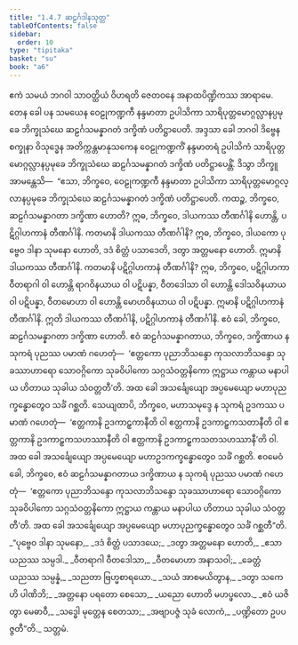 ```yaml
---
title: "1.4.7 ဆဠင်္ဂဒါနသုတ္တ"
tableOfContents: false
sidebar:
  order: 10
type: "tipitaka"
basket: "su"
book: "a6"
---
```



<DynamicBreadcrumb />

<Division number="37" book="a6">

<Paragraph number="242" book="a6">
ဧကံ သမယံ ဘဂဝါ သာဝတ္ထိယံ ဝိဟရတိ ဇေတဝနေ အနာထပိဏ္ဍိကဿ အာရာမေ. တေန ခေါ ပန သမယေန ဝေဠုကဏ္ဍကီ နန္ဒမာတာ ဥပါသိကာ သာရိပုတ္တမောဂ္ဂလ္လာနပ္ပမုခေ ဘိက္ခုသံဃေ ဆဠင်္ဂသမန္နာဂတံ ဒက္ခိဏံ ပတိဋ္ဌာပေတိ. အဒ္ဒသာ ခေါ ဘဂဝါ ဒိဗ္ဗေန စက္ခုနာ ဝိသုဒ္ဓေန အတိက္ကန္တမာနုသကေန ဝေဠုကဏ္ဍကိံ နန္ဒမာတရံ ဥပါသိကံ သာရိပုတ္တမောဂ္ဂလ္လာနပ္ပမုခေ ဘိက္ခုသံဃေ ဆဠင်္ဂသမန္နာဂတံ ဒက္ခိဏံ ပတိဋ္ဌာပေန္တိံ. ဒိသွာ ဘိက္ခူ အာမန္တေသိ—  “ဧသာ, ဘိက္ခဝေ, ဝေဠုကဏ္ဍကီ နန္ဒမာတာ ဥပါသိကာ သာရိပုတ္တမောဂ္ဂလ္လာနပ္ပမုခေ ဘိက္ခုသံဃေ ဆဠင်္ဂသမန္နာဂတံ ဒက္ခိဏံ ပတိဋ္ဌာပေတိ.
</Paragraph>

<Paragraph number="243" book="a6">
ကထဉ္စ, ဘိက္ခဝေ, ဆဠင်္ဂသမန္နာဂတာ ဒက္ခိဏာ ဟောတိ? ဣဓ, ဘိက္ခဝေ, ဒါယကဿ တီဏင်္ဂါနိ ဟောန္တိ, ပဋိဂ္ဂါဟကာနံ တီဏင်္ဂါနိ. ကတမာနိ ဒါယကဿ တီဏင်္ဂါနိ? ဣဓ, ဘိက္ခဝေ, ဒါယကော ပုဗ္ဗေဝ ဒါနာ သုမနော ဟောတိ, ဒဒံ စိတ္တံ ပသာဒေတိ, ဒတွာ အတ္တမနော ဟောတိ. ဣမာနိ ဒါယကဿ တီဏင်္ဂါနိ.
</Paragraph>

<Paragraph number="244" book="a6">
ကတမာနိ ပဋိဂ္ဂါဟကာနံ တီဏင်္ဂါနိ? ဣဓ, ဘိက္ခဝေ, ပဋိဂ္ဂါဟကာ ဝီတရာဂါ ဝါ ဟောန္တိ ရာဂဝိနယာယ ဝါ ပဋိပန္နာ, ဝီတဒေါသာ ဝါ ဟောန္တိ ဒေါသဝိနယာယ ဝါ ပဋိပန္နာ, ဝီတမောဟာ ဝါ ဟောန္တိ မောဟဝိနယာယ ဝါ ပဋိပန္နာ. ဣမာနိ ပဋိဂ္ဂါဟကာနံ တီဏင်္ဂါနိ. ဣတိ ဒါယကဿ တီဏင်္ဂါနိ, ပဋိဂ္ဂါဟကာနံ တီဏင်္ဂါနိ. ဧဝံ ခေါ, ဘိက္ခဝေ, ဆဠင်္ဂသမန္နာဂတာ ဒက္ခိဏာ ဟောတိ.
</Paragraph>

<Paragraph number="245" book="a6">
ဧဝံ ဆဠင်္ဂသမန္နာဂတာယ, ဘိက္ခဝေ, ဒက္ခိဏာယ န သုကရံ ပုညဿ ပမာဏံ ဂဟေတုံ—  ‘ဧတ္တကော ပုညာဘိသန္ဒော ကုသလာဘိသန္ဒော သုခဿာဟာရော သောဝဂ္ဂိကော သုခဝိပါကော သဂ္ဂသံဝတ္တနိကော ဣဋ္ဌာယ ကန္တာယ မနာပါယ ဟိတာယ သုခါယ သံဝတ္တတီ’တိ. အထ ခေါ အသင်္ချေယျော အပ္ပမေယျော မဟာပုညက္ခန္ဓောတွေဝ သင်္ခံ ဂစ္ဆတိ.
</Paragraph>

<Paragraph number="246" book="a6">
သေယျထာပိ, ဘိက္ခဝေ, မဟာသမုဒ္ဒေ န သုကရံ ဥဒကဿ ပမာဏံ ဂဟေတုံ—  ‘ဧတ္တကာနိ ဥဒကာဠှကာနီတိ ဝါ ဧတ္တကာနိ ဥဒကာဠှကသတာနီတိ ဝါ ဧတ္တကာနိ ဥဒကာဠှကသဟဿာနီတိ ဝါ ဧတ္တကာနိ ဥဒကာဠှကသတသဟဿာနီ’တိ ဝါ. အထ ခေါ အသင်္ချေယျော အပ္ပမေယျော မဟာဥဒကက္ခန္ဓောတွေဝ သင်္ခံ ဂစ္ဆတိ. ဧဝမေဝံ ခေါ, ဘိက္ခဝေ, ဧဝံ ဆဠင်္ဂသမန္နာဂတာယ ဒက္ခိဏာယ န သုကရံ ပုညဿ ပမာဏံ ဂဟေတုံ—  ‘ဧတ္တကော ပုညာဘိသန္ဒော ကုသလာဘိသန္ဒော သုခဿာဟာရော သောဝဂ္ဂိကော သုခဝိပါကော သဂ္ဂသံဝတ္တနိကော ဣဋ္ဌာယ ကန္တာယ မနာပါယ ဟိတာယ သုခါယ သံဝတ္တတီ’တိ. အထ ခေါ အသင်္ချေယျော အပ္ပမေယျော မဟာပုညက္ခန္ဓောတွေဝ သင်္ခံ ဂစ္ဆတီ”တိ.
</Paragraph>

<Paragraph number="247" type="verses" book="a6">
_“ပုဗ္ဗေဝ ဒါနာ သုမနော,_  
_ဒဒံ စိတ္တံ ပသာဒယေ;_  
_ဒတွာ အတ္တမနော ဟောတိ,_  
_ဧသာ ယညဿ သမ္ပဒါ._  

</Paragraph>

<Paragraph number="248" type="verses" book="a6">
_ဝီတရာဂါ ဝီတဒေါသာ,_  
_ဝီတမောဟာ အနာသဝါ;_  
_ခေတ္တံ ယညဿ သမ္ပန္နံ,_  
_သညတာ ဗြဟ္မစာရယော._  

</Paragraph>

<Paragraph number="249" type="verses" book="a6">
_သယံ အာစမယိတွာန,_  
_ဒတွာ သကေဟိ ပါဏိဘိ;_  
_အတ္တနော ပရတော စေသော,_  
_ယညော ဟောတိ မဟပ္ဖလော._  

</Paragraph>

<Paragraph number="250" type="verses" book="a6">
_ဧဝံ ယဇိတွာ မေဓာဝီ,_  
_သဒ္ဓေါ မုတ္တေန စေတသာ;_  
_အဗျာပဇ္ဇံ သုခံ လောကံ,_  
_ပဏ္ဍိတော ဥပပဇ္ဇတီ”တိ._  


</Paragraph>
</Division>

<Paragraph number="251" type="center" book="a6">
သတ္တမံ.
</Paragraph>